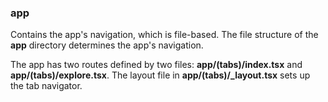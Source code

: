 ### app

Contains the app's navigation, which is file-based. The file structure of the **app** directory determines the app's navigation.

The app has two routes defined by two files: **app/(tabs)/index.tsx** and **app/(tabs)/explore.tsx**. The layout file in **app/(tabs)/\_layout.tsx** sets up the tab navigator.
